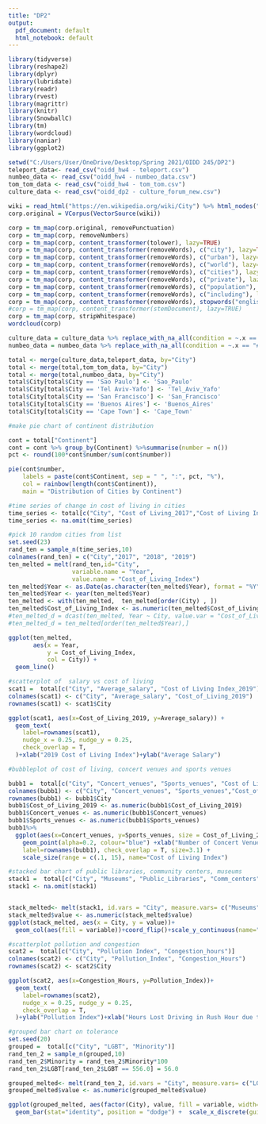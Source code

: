 ---
title: "DP2"
output:
  pdf_document: default
  html_notebook: default
---
```{r}
library(tidyverse)
library(reshape2)
library(dplyr)
library(lubridate)
library(readr)
library(rvest)
library(magrittr)
library(knitr)
library(SnowballC)
library(tm)
library(wordcloud)
library(naniar)
library(ggplot2)
```


```{r}
setwd("C:/Users/User/OneDrive/Desktop/Spring 2021/OIDD 245/DP2")
teleport_data<- read_csv("oidd_hw4 - teleport.csv")
numbeo_data <- read_csv("oidd_hw4 - numbeo_data.csv")
tom_tom_data <- read_csv("oidd_hw4 - tom_tom.csv")
culture_data <- read_csv("oidd_dp2 - culture_forum_new.csv")
```
```{r}
wiki = read_html("https://en.wikipedia.org/wiki/City") %>% html_nodes("p")%>% html_text()
corp.original = VCorpus(VectorSource(wiki))

corp = tm_map(corp.original, removePunctuation)
corp = tm_map(corp, removeNumbers)
corp = tm_map(corp, content_transformer(tolower), lazy=TRUE)
corp = tm_map(corp, content_transformer(removeWords), c("city"), lazy=TRUE)
corp = tm_map(corp, content_transformer(removeWords), c("urban"), lazy=TRUE)
corp = tm_map(corp, content_transformer(removeWords), c("world"), lazy=TRUE)
corp = tm_map(corp, content_transformer(removeWords), c("cities"), lazy=TRUE)
corp = tm_map(corp, content_transformer(removeWords), c("private"), lazy=TRUE)
corp = tm_map(corp, content_transformer(removeWords), c("population"), lazy=TRUE)
corp = tm_map(corp, content_transformer(removeWords), c("including"), lazy=TRUE)
corp = tm_map(corp, content_transformer(removeWords), stopwords("english"), lazy=TRUE)
#corp = tm_map(corp, content_transformer(stemDocument), lazy=TRUE)
corp = tm_map(corp, stripWhitespace)
wordcloud(corp)
```
```{r}
culture_data = culture_data %>% replace_with_na_all(condition = ~.x == "#N/A")
numbeo_data = numbeo_data %>% replace_with_na_all(condition = ~.x == "#N/A")

```
```{r}
total <- merge(culture_data,teleport_data, by="City")
total <- merge(total,tom_tom_data, by="City")
total <- merge(total,numbeo_data, by="City")
total$City[total$City == 'Sao Paulo'] <- 'Sao_Paulo'
total$City[total$City == 'Tel Aviv-Yafo'] <- 'Tel_Aviv_Yafo'
total$City[total$City == 'San Francisco'] <- 'San_Francisco'
total$City[total$City == 'Buenos Aires'] <- 'Buenos_Aires'
total$City[total$City == 'Cape Town'] <- 'Cape_Town'

```
```{r}
#make pie chart of continent distribution

cont = total["Continent"]
cont = cont %>% group_by(Continent) %>%summarise(number = n())
pct <- round(100*cont$number/sum(cont$number))

pie(cont$number,
    labels = paste(cont$Continent, sep = " ", ":", pct, "%"), 
    col = rainbow(length(cont$Continent)), 
    main = "Distribution of Cities by Continent")
```
```{r}
#time series of change in cost of living in cities
time_series <- total[c("City", "Cost of Living_2017","Cost of Living Index_2018", "Cost of Living Index_2019")]
time_series <- na.omit(time_series) 

#pick 10 random cities from list
set.seed(23)
rand_ten = sample_n(time_series,10)
colnames(rand_ten) = c("City","2017", "2018", "2019")
ten_melted = melt(rand_ten,id="City", 
                  variable.name = "Year", 
                  value.name = "Cost_of_Living_Index")
ten_melted$Year <- as.Date(as.character(ten_melted$Year), format = "%Y")
ten_melted$Year <- year(ten_melted$Year)
ten_melted <- with(ten_melted,  ten_melted[order(City) , ])
ten_melted$Cost_of_Living_Index <- as.numeric(ten_melted$Cost_of_Living_Index )
#ten_melted_d = dcast(ten_melted, Year ~ City, value.var = "Cost_of_Living_Index")
#ten_melted_d = ten_melted[order(ten_melted$Year),]
```

```{r}
ggplot(ten_melted,                            
       aes(x = Year,
           y = Cost_of_Living_Index,
           col = City)) +
  geom_line()
```

```{r}
#scatterplot of  salary vs cost of living
scat1 =  total[c("City", "Average_salary", "Cost of Living Index_2019")]
colnames(scat1) <- c("City", "Average_salary", "Cost_of_Living_2019")
rownames(scat1) <- scat1$City

ggplot(scat1, aes(x=Cost_of_Living_2019, y=Average_salary)) +
  geom_text(
    label=rownames(scat1), 
    nudge_x = 0.25, nudge_y = 0.25, 
    check_overlap = T,
  )+xlab("2019 Cost of Living Index")+ylab("Average Salary")
```
```{r}
#bubbleplot of cost of living, concert venues and sports venues

bubb1 =  total[c("City", "Concert_venues", "Sports_venues", "Cost of Living Index_2019")]
colnames(bubb1) <- c("City", "Concert_venues", "Sports_venues","Cost_of_Living_2019")
rownames(bubb1) <- bubb1$City
bubb1$Cost_of_Living_2019 <- as.numeric(bubb1$Cost_of_Living_2019)
bubb1$Concert_venues <- as.numeric(bubb1$Concert_venues)
bubb1$Sports_venues <- as.numeric(bubb1$Sports_venues)
bubb1%>%
  ggplot(aes(x=Concert_venues, y=Sports_venues, size = Cost_of_Living_2019)) +
    geom_point(alpha=0.2, colour="blue") +xlab("Number of Concert Venues")+ylab("Number of Sports Venues") + geom_text(
    label=rownames(bubb1), check_overlap = T, size=3.1) +
    scale_size(range = c(.1, 15), name="Cost of Living Index") 

```


```{r}
#stacked bar chart of public libraries, community centers, museums
stack1 =  total[c("City", "Museums", "Public_Libraries", "Comm_centers")]
stack1 <- na.omit(stack1) 


stack_melted<- melt(stack1, id.vars = "City", measure.vars= c("Museums", "Public_Libraries", "Comm_centers"))
stack_melted$value <- as.numeric(stack_melted$value)
ggplot(stack_melted, aes(x = City, y = value))+
  geom_col(aes(fill = variable))+coord_flip()+scale_y_continuous(name="Number of Public Amenities", limits=c(0, 1600))+scale_fill_discrete(name = "Public Amenity", labels = c("National Museums", "Public Libraries", "Community Centers"))


```
```{r}
#scatterplot pollution and congestion
scat2 =  total[c("City", "Pollution Index", "Congestion_hours")]
colnames(scat2) <- c("City", "Pollution_Index", "Congestion_Hours")
rownames(scat2) <- scat2$City

ggplot(scat2, aes(x=Congestion_Hours, y=Pollution_Index))+
  geom_text(
    label=rownames(scat2), 
    nudge_x = 0.25, nudge_y = 0.25, 
    check_overlap = T,
  )+ylab("Pollution Index")+xlab("Hours Lost Driving in Rush Hour due to Congestion in 2019")
```
```{r}
#grouped bar chart on tolerance
set.seed(20)
grouped =  total[c("City", "LGBT", "Minority")]
rand_ten_2 = sample_n(grouped,10)
rand_ten_2$Minority = rand_ten_2$Minority*100
rand_ten_2$LGBT[rand_ten_2$LGBT == 556.0] = 56.0

grouped_melted<- melt(rand_ten_2, id.vars = "City", measure.vars= c("LGBT", "Minority"))
grouped_melted$value <- as.numeric(grouped_melted$value)

ggplot(grouped_melted, aes(factor(City), value, fill = variable, width=0.5)) + 
  geom_bar(stat="identity", position = "dodge") +  scale_x_discrete(guide = guide_axis(n.dodge = 2)) + scale_fill_brewer(palette = "Set1")+ylab("Equality/Tolerance Score")+xlab("City") + labs(fill = " ")


```







